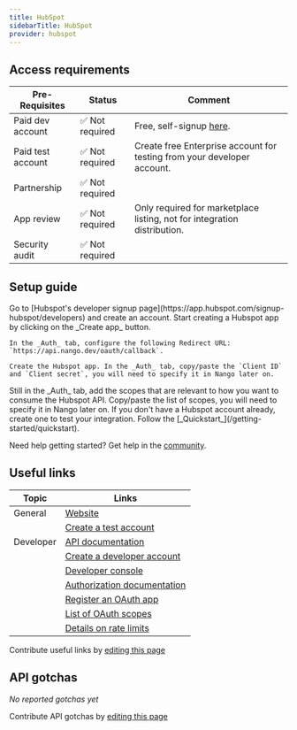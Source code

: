 ```yaml
---
title: HubSpot
sidebarTitle: HubSpot
provider: hubspot
---
```



<Overview />
<PreBuiltTooling />
<PreBuiltUseCases />

## Access requirements

| Pre-Requisites | Status | Comment|
| - | - | - |
| Paid dev account | ✅ Not required | Free, self-signup [here](https://developers.hubspot.com/). |
| Paid test account | ✅ Not required | Create free Enterprise account for testing from your developer account. | 
| Partnership | ✅ Not required | |
| App review | ✅ Not required | Only required for marketplace listing, not for integration distribution. |
| Security audit | ✅ Not required | |

## Setup guide

<Steps>
  <Step title="Create a developer account">
    Go to [Hubspot's developer signup page](https://app.hubspot.com/signup-hubspot/developers) and create an account. 
  </Step>
  <Step title="Create & configure a Hubspot app">
    Start creating a Hubspot app by clicking on the _Create app_ button. 

    In the _Auth_ tab, configure the following Redirect URL: `https://api.nango.dev/oauth/callback`.

    Create the Hubspot app. In the _Auth_ tab, copy/paste the `Client ID` and `Client secret`, you will need to specify it in Nango later on. 
  </Step>
  <Step title="Set up the OAuth scopes">
    Still in the _Auth_ tab, add the scopes that are relevant to how you want to consume the Hubspot API. Copy/paste the list of scopes, you will need to specify it in Nango later on.
  </Step>
  <Step title="Create a Hubspot test account">
    If you don't have a Hubspot account already, create one to test your integration. 
  </Step>
  <Step title="Next">
    Follow the [_Quickstart_](/getting-started/quickstart).
  </Step>
</Steps>

<Tip>Need help getting started? Get help in the [community](https://nango.dev/slack).</Tip>

## Useful links

| Topic | Links | 
| - | - | 
| General | [Website](https://www.hubspot.com/) |
| | [Create a test account](https://app.hubspot.com/signup-hubspot/crm) |
| Developer | [API documentation](https://developers.hubspot.com/beta-docs/reference/api/overview) |
| | [Create a developer account](https://app.hubspot.com/signup-hubspot/developers) |
| | [Developer console](https://app.hubspot.com/) |
| | [Authorization documentation](https://developers.hubspot.com/docs/api/oauth-quickstart-guide) |
| | [Register an OAuth app](https://developers.hubspot.com/docs/api/working-with-oauth#initiating-an-integration-with-oauth-2-0) |
| | [List of OAuth scopes](https://developers.hubspot.com/docs/api/working-with-oauth#scopes) |
| | [Details on rate limits](https://developers.hubspot.com/beta-docs/guides/apps/api-usage/usage-details) |

<Note>Contribute useful links by [editing this page](https://github.com/nangohq/nango/tree/master/docs-v2/integrations/all/hubspot.mdx)</Note>

## API gotchas

_No reported gotchas yet_

<Note>Contribute API gotchas by [editing this page](https://github.com/nangohq/nango/tree/master/docs-v2/integrations/all/hubspot.mdx)</Note>
